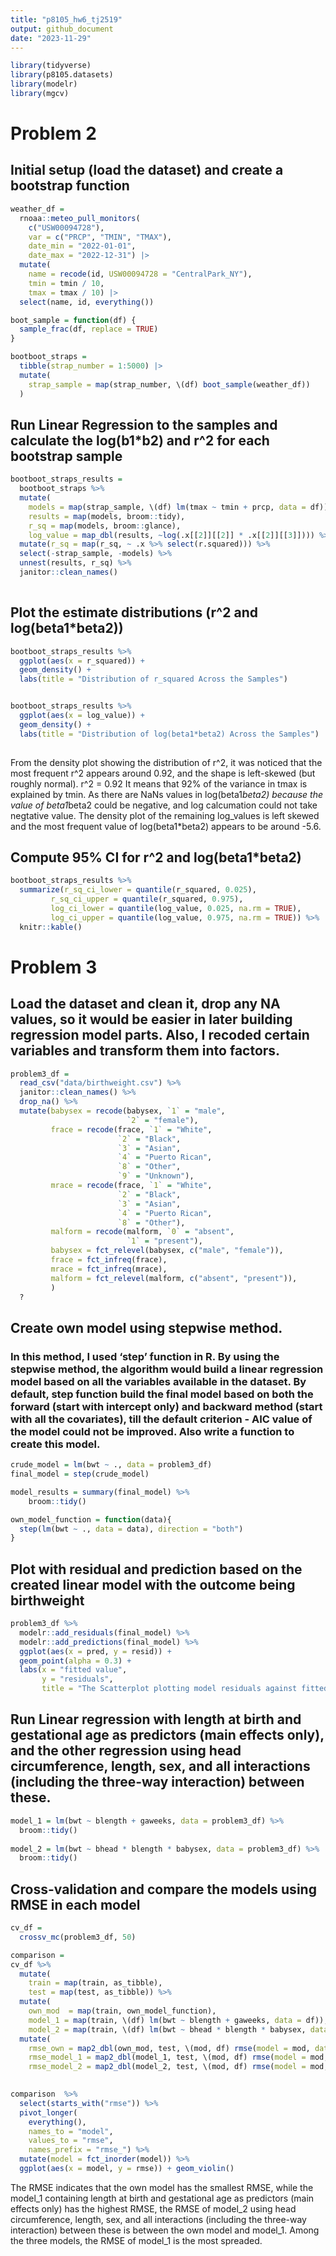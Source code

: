 ```yaml
---
title: "p8105_hw6_tj2519"
output: github_document
date: "2023-11-29"
---
```


```r
library(tidyverse)
library(p8105.datasets)
library(modelr)
library(mgcv)

```

# Problem 2
## Initial setup (load the dataset) and create a bootstrap function
```r
weather_df = 
  rnoaa::meteo_pull_monitors(
    c("USW00094728"),
    var = c("PRCP", "TMIN", "TMAX"), 
    date_min = "2022-01-01",
    date_max = "2022-12-31") |>
  mutate(
    name = recode(id, USW00094728 = "CentralPark_NY"),
    tmin = tmin / 10,
    tmax = tmax / 10) |>
  select(name, id, everything())

boot_sample = function(df) {
  sample_frac(df, replace = TRUE)
}

bootboot_straps = 
  tibble(strap_number = 1:5000) |> 
  mutate(
    strap_sample = map(strap_number, \(df) boot_sample(weather_df))
  )

```


## Run Linear Regression to the samples and calculate the log(b1*b2) and r^2 for each bootstrap sample
```r
bootboot_straps_results =
  bootboot_straps %>% 
  mutate(
    models = map(strap_sample, \(df) lm(tmax ~ tmin + prcp, data = df)),
    results = map(models, broom::tidy),
    r_sq = map(models, broom::glance),
    log_value = map_dbl(results, ~log(.x[[2]][[2]] * .x[[2]][[3]]))) %>% 
  mutate(r_sq = map(r_sq, ~ .x %>% select(r.squared))) %>% 
  select(-strap_sample, -models) %>% 
  unnest(results, r_sq) %>% 
  janitor::clean_names()
  
```

## Plot the estimate distributions (r^2 and log(beta1*beta2))
```r
bootboot_straps_results %>% 
  ggplot(aes(x = r_squared)) + 
  geom_density() +
  labs(title = "Distribution of r_squared Across the Samples")


bootboot_straps_results %>% 
  ggplot(aes(x = log_value)) + 
  geom_density() +
  labs(title = "Distribution of log(beta1*beta2) Across the Samples")
  
```
From the density plot showing the distribution of r^2, it was noticed that the most frequent r^2 appears around 0.92, and the shape is left-skewed (but roughly normal). r^2 = 0.92 It means that 92% of the variance in tmax is explained by tmin. As there are NaNs values in log(beta1*beta2) because the value of beta1*beta2 could be negative, and log calcumation could not take negtative value. The density plot of the remaining log_values is left skewed and the most frequent value of log(beta1*beta2) appears to be around -5.6. 


## Compute 95% CI for r^2 and log(beta1*beta2)
```r
bootboot_straps_results %>% 
  summarize(r_sq_ci_lower = quantile(r_squared, 0.025),
         r_sq_ci_upper = quantile(r_squared, 0.975),
         log_ci_lower = quantile(log_value, 0.025, na.rm = TRUE),
         log_ci_upper = quantile(log_value, 0.975, na.rm = TRUE)) %>% 
  knitr::kable()
```



# Problem 3
## Load the dataset and clean it, drop any NA values, so it would be easier in later building regression model parts. Also, I recoded certain variables and transform them into factors.
```r
problem3_df = 
  read_csv("data/birthweight.csv") %>% 
  janitor::clean_names() %>% 
  drop_na() %>% 
  mutate(babysex = recode(babysex, `1` = "male",
                          `2` = "female"),
         frace = recode(frace, `1` = "White", 
                        `2` = "Black",
                        `3` = "Asian",
                        `4` = "Puerto Rican",
                        `8` = "Other",
                        `9` = "Unknown"),
         mrace = recode(frace, `1` = "White", 
                        `2` = "Black",
                        `3` = "Asian",
                        `4` = "Puerto Rican",
                        `8` = "Other"),
         malform = recode(malform, `0` = "absent",
                          `1` = "present"),
         babysex = fct_relevel(babysex, c("male", "female")),
         frace = fct_infreq(frace),
         mrace = fct_infreq(mrace),
         malform = fct_relevel(malform, c("absent", "present")),
         ) 
  ?
```

## Create own model using stepwise method. 
### In this method, I used 'step' function in R. By using the stepwise method, the algorithm would build a linear regression model based on all the variables available in the dataset. By default, step function build the final model based on both the forward (start with intercept only) and backward method (start with all the covariates), till the default criterion - AIC value of the model could not be improved. Also write a function to create this model.
```r
crude_model = lm(bwt ~ ., data = problem3_df)
final_model = step(crude_model)

model_results = summary(final_model) %>% 
    broom::tidy()

own_model_function = function(data){
  step(lm(bwt ~ ., data = data), direction = "both")
}

```


## Plot with residual and prediction based on the created linear model with the outcome being birthweight
```r
problem3_df %>% 
  modelr::add_residuals(final_model) %>% 
  modelr::add_predictions(final_model) %>% 
  ggplot(aes(x = pred, y = resid)) +
  geom_point(alpha = 0.3) +
  labs(x = "fitted value",
       y = "residuals",
       title = "The Scatterplot plotting model residuals against fitted values")
```




## Run Linear regression with length at birth and gestational age as predictors (main effects only), and the other regression using head circumference, length, sex, and all interactions (including the three-way interaction) between these.
```r
model_1 = lm(bwt ~ blength + gaweeks, data = problem3_df) %>% 
  broom::tidy()
  
model_2 = lm(bwt ~ bhead * blength * babysex, data = problem3_df) %>% 
  broom::tidy()

```


## Cross-validation and compare the models using RMSE in each model
```r
cv_df = 
  crossv_mc(problem3_df, 50)

comparison = 
cv_df %>% 
  mutate(
    train = map(train, as_tibble),
    test = map(test, as_tibble)) %>% 
  mutate(
    own_mod  = map(train, own_model_function),
    model_1 = map(train, \(df) lm(bwt ~ blength + gaweeks, data = df)),
    model_2 = map(train, \(df) lm(bwt ~ bhead * blength * babysex, data = df))) %>% 
  mutate(
    rmse_own = map2_dbl(own_mod, test, \(mod, df) rmse(model = mod, data = df)),
    rmse_model_1 = map2_dbl(model_1, test, \(mod, df) rmse(model = mod, data = df)),
    rmse_model_2 = map2_dbl(model_2, test, \(mod, df) rmse(model = mod, data = df)))
  

comparison  %>% 
  select(starts_with("rmse")) %>% 
  pivot_longer(
    everything(),
    names_to = "model", 
    values_to = "rmse",
    names_prefix = "rmse_") %>% 
  mutate(model = fct_inorder(model)) %>% 
  ggplot(aes(x = model, y = rmse)) + geom_violin()

```
The RMSE indicates that the own model has the smallest RMSE, while the model_1 containing length at birth and gestational age as predictors (main effects only) has the highest RMSE, the RMSE of model_2 using head circumference, length, sex, and all interactions (including the three-way interaction) between these is between the own model and model_1. Among the three models, the RMSE of model_1 is the most spreaded.




